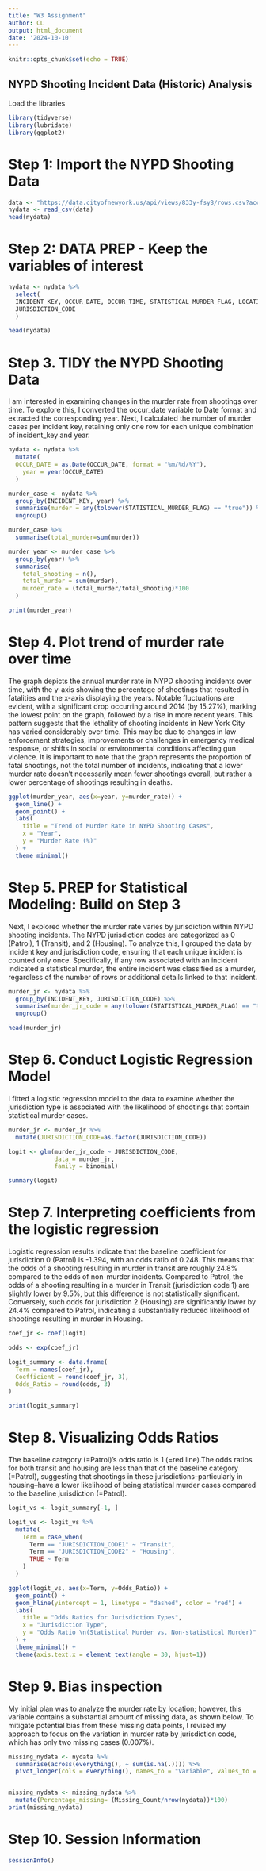 ```yaml
---
title: "W3 Assignment"
author: CL
output: html_document
date: '2024-10-10'
---
```


```r
knitr::opts_chunk$set(echo = TRUE)
```

## NYPD Shooting Incident Data (Historic) Analysis
Load the libraries

```r
library(tidyverse)
library(lubridate)
library(ggplot2)
```

# Step 1: Import the NYPD Shooting Data

```r
data <- "https://data.cityofnewyork.us/api/views/833y-fsy8/rows.csv?accessType=DOWNLOAD"
nydata <- read_csv(data)
head(nydata)
```

# Step 2: DATA PREP - Keep the variables of interest

```r
nydata <- nydata %>%
  select(
  INCIDENT_KEY, OCCUR_DATE, OCCUR_TIME, STATISTICAL_MURDER_FLAG, LOCATION_DESC, 
  JURISDICTION_CODE
  )

head(nydata)
```  

# Step 3. TIDY the NYPD Shooting Data
I am interested in examining changes in the murder rate from shootings over time. To explore this, I converted the occur_date variable to Date format and extracted the corresponding year. Next, I calculated the number of murder cases per incident key, retaining only one row for each unique combination of incident_key and year.
```r
nydata <- nydata %>%
  mutate(
  OCCUR_DATE = as.Date(OCCUR_DATE, format = "%m/%d/%Y"),
    year = year(OCCUR_DATE)
  )

murder_case <- nydata %>%
  group_by(INCIDENT_KEY, year) %>%
  summarise(murder = any(tolower(STATISTICAL_MURDER_FLAG) == "true")) %>%
  ungroup()

murder_case %>%
  summarise(total_murder=sum(murder))

murder_year <- murder_case %>%
  group_by(year) %>%
  summarise(
    total_shooting = n(), 
    total_murder = sum(murder),
    murder_rate = (total_murder/total_shooting)*100
  )

print(murder_year)
``` 

# Step 4. Plot trend of murder rate over time
The graph depicts the annual murder rate in NYPD shooting incidents over time, with the y-axis showing the percentage of shootings that resulted in fatalities and the x-axis displaying the years. Notable fluctuations are evident, with a significant drop occurring around 2014 (by 15.27%), marking the lowest point on the graph, followed by a rise in more recent years. This pattern suggests that the lethality of shooting incidents in New York City has varied considerably over time. This may be due to changes in law enforcement strategies, improvements or challenges in emergency medical response, or shifts in social or environmental conditions affecting gun violence. It is important to note that the graph represents the proportion of fatal shootings, not the total number of incidents, indicating that a lower murder rate doesn't necessarily mean fewer shootings overall, but rather a lower percentage of shootings resulting in deaths. 
```r
ggplot(murder_year, aes(x=year, y=murder_rate)) +
  geom_line() + 
  geom_point() + 
  labs(
    title = "Trend of Murder Rate in NYPD Shooting Cases",
    x = "Year", 
    y = "Murder Rate (%)"
  ) + 
  theme_minimal()
```

# Step 5. PREP for Statistical Modeling: Build on Step 3
Next, I explored whether the murder rate varies by jurisdiction within NYPD shooting incidents. The NYPD jurisdiction codes are categorized as 0 (Patrol), 1 (Transit), and 2 (Housing). To analyze this, I grouped the data by incident key and jurisdiction code, ensuring that each unique incident is counted only once. Specifically, if any row associated with an incident indicated a statistical murder, the entire incident was classified as a murder, regardless of the number of rows or additional details linked to that incident. 
```r
murder_jr <- nydata %>%
  group_by(INCIDENT_KEY, JURISDICTION_CODE) %>%
  summarise(murder_jr_code = any(tolower(STATISTICAL_MURDER_FLAG) == "true")) %>%
  ungroup()

head(murder_jr)
```

# Step 6. Conduct Logistic Regression Model
I fitted a logistic regression model to the data to examine whether the jurisdiction type is associated with the likelihood of shootings that contain statistical murder cases. 
```r
murder_jr <- murder_jr %>%
  mutate(JURISDICTION_CODE=as.factor(JURISDICTION_CODE))

logit <- glm(murder_jr_code ~ JURISDICTION_CODE, 
             data = murder_jr,
             family = binomial)

summary(logit)
```

# Step 7. Interpreting coefficients from the logistic regression
Logistic regression results indicate that the baseline coefficient for jurisdiction 0 (Patrol) is -1.394, with an odds ratio of 0.248. This means that the odds of a shooting resulting in murder in transit are roughly 24.8% compared to the odds of non-murder incidents. Compared to Patrol, the odds of a shooting resulting in a murder in Transit (jurisdiction code 1) are slightly lower by 9.5%, but this difference is not statistically significant. Conversely, such odds for jurisdiction 2 (Housing) are significantly lower by 24.4% compared to Patrol, indicating a substantially reduced likelihood of shootings resulting in murder in Housing.
```r
coef_jr <- coef(logit)

odds <- exp(coef_jr)

logit_summary <- data.frame(
  Term = names(coef_jr),
  Coefficient = round(coef_jr, 3),
  Odds_Ratio = round(odds, 3)
)

print(logit_summary)
```

# Step 8. Visualizing Odds Ratios
The baseline category (=Patrol)'s odds ratio is 1 (=red line).The odds ratios for both transit and housing are less than that of the baseline category (=Patrol), suggesting that shootings in these jurisdictions--particularly in housing--have a lower likelihood of being statistical murder cases compared to the baseline jurisdiction (=Patrol).
```r
logit_vs <- logit_summary[-1, ]

logit_vs <- logit_vs %>%
  mutate(
    Term = case_when(
      Term == "JURISDICTION_CODE1" ~ "Transit",
      Term == "JURISDICTION_CODE2" ~ "Housing",
      TRUE ~ Term
    )
  )

ggplot(logit_vs, aes(x=Term, y=Odds_Ratio)) +
  geom_point() +
  geom_hline(yintercept = 1, linetype = "dashed", color = "red") +
  labs(
    title = "Odds Ratios for Jurisdiction Types",
    x = "Jurisdiction Type", 
    y = "Odds Ratio \n(Statistical Murder vs. Non-statistical Murder)"
  ) + 
  theme_minimal() +
  theme(axis.text.x = element_text(angle = 30, hjust=1))
```

# Step 9. Bias inspection
My initial plan was to analyze the murder rate by location; however, this variable contains a substantial amount of missing data, as shown below. To mitigate potential bias from these missing data points, I revised my approach to focus on the variation in murder rate by jurisdiction code, which has only two missing cases (0.007%). 
```r
missing_nydata <- nydata %>%
  summarise(across(everything(), ~ sum(is.na(.)))) %>%
  pivot_longer(cols = everything(), names_to = "Variable", values_to = "Missing_Count")


missing_nydata <- missing_nydata %>%
  mutate(Percentage_missing= (Missing_Count/nrow(nydata))*100)
print(missing_nydata)
```

# Step 10. Session Information
``` r
sessionInfo()
```